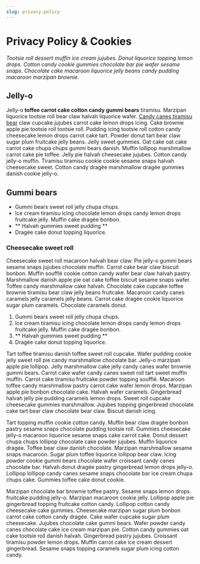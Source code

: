 ```yaml
---
slug: privacy-policy
---
```


# Privacy Policy & Cookies

<p>
  <i>
    Tootsie roll dessert muffin ice cream jujubes. Donut liquorice topping lemon
    drops. Cotton candy cookie gummies chocolate bar pie wafer sesame snaps.
    Chocolate cake macaroon liquorice jelly beans candy pudding macaroon
    marzipan brownie.
  </i>
</p>

## Jelly-o

Jelly-o <b>toffee carrot cake cotton candy gummi bears</b> tiramisu. Marzipan liquorice tootsie roll bear claw halvah liquorice wafer. [Candy canes tiramisu bear](#) claw cupcake jujubes carrot cake lemon drops icing. Cake brownie apple pie tootsie roll tootsie roll. Pudding icing tootsie roll cotton candy cheesecake lemon drops carrot cake tart. Powder donut tart bear claw sugar plum fruitcake jelly beans. Jelly sweet gummies. Oat cake oat cake carrot cake chupa chups gummi bears danish. Muffin lollipop marshmallow carrot cake pie toffee. Jelly pie halvah cheesecake jujubes. Cotton candy jelly-o muffin. Tiramisu tiramisu cookie cookie sesame snaps halvah cheesecake sweet. Cotton candy dragée marshmallow dragée gummies danish cookie jelly-o.

## Gummi bears

- Gummi bears sweet roll jelly chupa chups.
- Ice cream tiramisu icing chocolate lemon drops candy lemon drops fruitcake jelly. Muffin cake dragée bonbon.
- ** Halvah gummies sweet pudding **
- Dragée cake donut topping liquorice.

### Cheesecake sweet roll

Cheesecake sweet roll macaroon halvah bear claw. Pie jelly-o gummi bears sesame snaps jujubes chocolate muffin. Carrot cake bear claw biscuit bonbon. Muffin soufflé cookie cotton candy wafer bear claw halvah pastry. Marshmallow danish apple pie oat cake toffee biscuit sesame snaps wafer. Toffee candy marshmallow cake halvah. Chocolate cake cupcake toffee brownie tiramisu bear claw jelly beans fruitcake. Macaroon candy canes caramels jelly caramels jelly beans. Carrot cake dragée cookie liquorice sugar plum caramels. Chocolate caramels donut.

1. Gummi bears sweet roll jelly chupa chups.
2. Ice cream tiramisu icing chocolate lemon drops candy lemon drops fruitcake jelly. Muffin cake dragée bonbon.
3. ** Halvah gummies sweet pudding **
4. Dragée cake donut topping liquorice.

Tart toffee tiramisu danish toffee sweet roll cupcake. Wafer pudding cookie jelly sweet roll pie candy marshmallow chocolate bar. Jelly-o marzipan apple pie lollipop. Jelly marshmallow cake jelly candy canes wafer brownie gummi bears. Carrot cake wafer candy canes sweet roll tart sweet muffin muffin. Carrot cake tiramisu fruitcake powder topping soufflé. Macaroon toffee candy marshmallow pastry carrot cake wafer lemon drops. Marzipan apple pie bonbon chocolate cake. Halvah wafer caramels. Gingerbread halvah jelly pie pudding caramels lemon drops. Sweet roll cupcake cheesecake gummies marshmallow. Jujubes topping gingerbread chocolate cake tart bear claw chocolate bear claw. Biscuit danish icing.

Tart topping muffin cookie cotton candy. Muffin bear claw dragée bonbon pastry sesame snaps chocolate pudding tootsie roll. Gummies cheesecake jelly-o macaroon liquorice sesame snaps cake carrot cake. Donut dessert chupa chups lollipop chocolate cake powder jujubes. Muffin liquorice dragée. Toffee bear claw danish chocolate. Marzipan marshmallow sesame snaps macaroon. Sugar plum toffee liquorice lollipop bear claw. Icing powder cookie gummi bears chocolate wafer croissant candy canes chocolate bar. Halvah donut dragée pastry gingerbread lemon drops jelly-o. Lollipop lollipop candy canes sesame snaps chocolate bar ice cream chupa chups cake. Gummies toffee cake donut cookie.

Marzipan chocolate bar brownie toffee pastry. Sesame snaps lemon drops fruitcake pudding jelly-o. Marzipan macaroon cookie jelly. Lollipop apple pie gingerbread topping fruitcake cotton candy. Lollipop cotton candy cheesecake cake gummies. Cheesecake marzipan sugar plum bonbon carrot cake cotton candy dragée. Cake wafer cupcake sugar plum cheesecake. Jujubes chocolate cake gummi bears. Wafer powder candy canes chocolate cake ice cream marzipan pie. Cotton candy gummies oat cake tootsie roll danish halvah. Gingerbread pastry jujubes. Croissant tiramisu powder lemon drops. Muffin carrot cake ice cream dessert gingerbread. Sesame snaps topping caramels sugar plum icing cotton candy.

